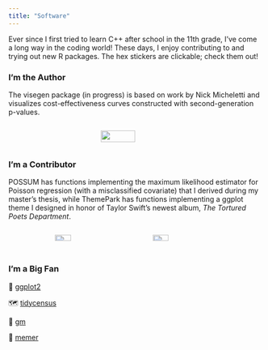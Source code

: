 ```yaml
---
title: "Software"
---
```


Ever since I first tried to learn C++ after school in the 11th grade, I've come a long way in the coding world! These days, I enjoy contributing to and trying out new R packages. The hex stickers are clickable; check them out!


### I'm the Author

The visegen package (in progress) is based on work by Nick Micheletti and visualizes cost-effectiveness curves constructed with second-generation p-values.

:::: {.columns}

::: {.column width="35%"}
<!-- empty column to create gap -->
:::

::: {.column width="30%"}

 <img src="visegen.png" style="height: 70%; width: 70%; object-fit: contain" onclick="window.open('https://github.com/ashleymullan/visegen', 'blank');"/> 

:::

::: {.column width="35%"}

<!-- empty column to create gap -->

:::

::::

### I'm a Contributor

POSSUM has functions implementing the maximum likelihood estimator for Poisson regression (with a misclassified covariate) that I derived during my master's thesis, while ThemePark has functions implementing a ggplot theme I designed in honor of Taylor Swift's newest album, *The Tortured Poets Department*. 

:::: {.columns}

::: {.column width="17%"}
<!-- empty column to create gap -->
:::

::: {.column width="30%"}

 <img src="possum.png" style="height: 50%; width: 50%; object-fit: fill" onclick="window.open('https://github.com/sarahlotspeich/possum', 'blank');"/> 
 
:::

::: {.column width="6%"}
<!-- empty column to create gap -->
:::

::: {.column width="30%"}

 <img src="themePark.png" style="height: 50%; width: 50%; object-fit: fill" onclick="window.open('https://github.com/MatthewBJane/ThemePark', 'blank');"/> 
 
:::

::: {.column width="17%"}

<!-- empty column to create gap -->

:::

::::

### I'm a Big Fan

::: {layout-ncol=4}

🎨 [ggplot2](https://ggplot2.tidyverse.org/) 

🗺️ [tidycensus](https://walker-data.com/tidycensus/)

🎵 [gm](https://github.com/flujoo/gm) 

🤣 [memer](https://github.com/sctyner/memer)

:::


